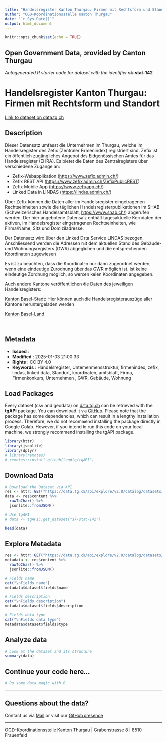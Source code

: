 ```yaml
---
title: "Handelsregister Kanton Thurgau: Firmen mit Rechtsform und Standort"
author: "OGD-Koordinationsstelle Kanton Thurgau"
date: "`r Sys.Date()`"
output: html_document
---
```


```r
knitr::opts_chunk$set(echo = TRUE)
```

## Open Government Data, provided by **Canton Thurgau**
*Autogenerated R starter code for dataset with the identifier* **sk-stat-142**


# **Handelsregister Kanton Thurgau: Firmen mit Rechtsform und Standort**

[Link to dataset on data.tg.ch](https://data.tg.ch/explore/dataset/sk-stat-142/information/)

## Description

<p>Dieser Datensatz umfasst die Unternehmen im Thurgau, welche im Handelsregister des Zefix (Zentraler Firmenindex) registriert sind. Zefix ist ein öffentlich zugängliches Angebot des Eidgenössischen Amtes für das Handelsregister (EHRA). Es bietet die Daten des Zentralregisters über verschiedene Zugänge an: </p><ul><li>Zefix-Webapplikation (<a href='https://www.zefix.admin.ch/' rel='noreferrer' target='_new'>https://www.zefix.admin.ch/</a>)</li><li>Zefix REST API (<a href='https://www.zefix.admin.ch/ZefixPublicREST' rel='noreferrer' target='_new'>https://www.zefix.admin.ch/ZefixPublicREST</a>)</li><li>Zefix Mobile App (<a href='https://www.zefixapp.ch/' rel='noreferrer' target='_new'>https://www.zefixapp.ch/</a>) </li><li>Linked Data in LINDAS (<a href='https://lindas.admin.ch/' rel='noreferrer' target='_new'>https://lindas.admin.ch/</a>)</li></ul><p>Über Zefix können die Daten aller im Handelsregister eingetragenen Rechtseinheiten sowie die täglichen Handelsregisterpublikationen im SHAB (Schweizerisches Handelsamtsblatt, <a href='https://www.shab.ch/' rel='noreferrer' target='_new'>https://www.shab.ch/</a>) abgerufen werden. Der hier angebotene Datensatz enthält tagesaktuelle Kerndaten der aktiven, im Handelsregister eingetragenen Rechtseinheiten, wie Firma/Name, Sitz und Domiziladresse.</p><p>Der Datensatz wird über den Linked Data Service LINDAS bezogen. Anschliessend werden die Adressen mit dem aktuellen Stand des Gebäude- und Wohnungsregisters (GWR) abgeglichen und die entsprechenden Koordinaten zugewiesen</p><p>Es ist zu beachten, dass die Koordinaten nur dann zugeordnet werden, wenn eine eindeutige Zurodnung über das GWR möglich ist. Ist keine eindeutige Zordnung möglich, so werden keien Koordinaten angegeben.</p><p>Auch andere Kantone veröffentlichen die Daten des jeweiligen Handelsregisters:<br></p><p><a href='https://data.bs.ch/explore/dataset/100330/information/?disjunctive.company_type_de&amp;disjunctive.municipality&amp;disjunctive.plz&amp;disjunctive.locality&amp;disjunctive.address&amp;sort=company_legal_name' target='_blank'>Kanton Basel-Stadt</a>: Hier können auch die Handelsregisterauszüge aller Kantone heruntergeladen werden</p><p><a href='https://data.bl.ch/explore/dataset/12480/information/?disjunctive.firmensitz&amp;disjunctive.firmensitz_bezirk&amp;disjunctive.rechtsform&amp;disjunctive.noga_abschnitt&amp;disjunctive.noga_abteilung&amp;disjunctive.lokalisierungsmethode&amp;sort=firmensitz_code' target='_blank'>Kanton Basel-Land</a></p><p><span style='font-family: inherit;'><br></span></p>

## Metadata

- **Issued**                   : 
- **Modified**                 : 2025-01-03 21:00:33
- **Rights**                   : CC BY 4.0
- **Keywords**                 : Handelsregister, Unternehmensstruktur, firmenindex, zefix, lindas, linked data, Standort, koordinaten, amtsblatt, Firma, Firmenkonkurs, Unternehmen , GWR, Gebäude, Wohnung 

## Load Packages

Every dataset (csv and geodata) on [data.tg.ch](https://data.tg.ch/pages/start/) can be retrieved with the **tgAPI** package. You can download it via [GitHub](https://github.com/ogdtg/tgAPI). Please note that the package has some dependencies, which can result in a lengthy installation process. Therefore, we do not recommend installing the package directly in Google Colab. However, if you intend to run this code on your local machine, we strongly recommend installing the tgAPI package.

```r
library(httr)
library(jsonlite)
library(dplyr)
# library(remotes)
# remotes::install.github("ogdtg/tgAPI")

```


## Download Data


```r
# Download the Dataset via API
res <- httr::GET("https://data.tg.ch/api/explore/v2.0/catalog/datasets/sk-stat-142/exports/json")
data <- res$content %>%
  rawToChar() %>%
  jsonlite::fromJSON()

# Use tgAPI
# data <- tgAPI::get_dataset("sk-stat-142")

head(data)

```


## Explore Metadata

```r

res <- httr::GET("https://data.tg.ch/api/explore/v2.0/catalog/datasets/sk-stat-142")
metadata <- res$content %>%
  rawToChar() %>%
  jsonlite::fromJSON()

# Fields name
cat("\nFields name")
metadata$dataset$fields$name

# Fields description
cat("\nFields description")
metadata$dataset$fields$description

# Fields data type
cat("\nFields data type")
metadata$dataset$fields$type

```


## Analyze data

```r

# Look at the dataset and its structure
summary(data)

```


## Continue your code here...


```r
# Do some data magic with R
```

------------------------------------------------------------------------

## Questions about the data?

Contact us via [Mail](mailto:ogd@tg.ch) or visit our [GitHub presence](https://github.com/ogdtg)


------------------------------------------------------------------------

OGD-Koordinationsstelle Kanton Thurgau | Grabenstrasse 8 | 8510 Frauenfeld
